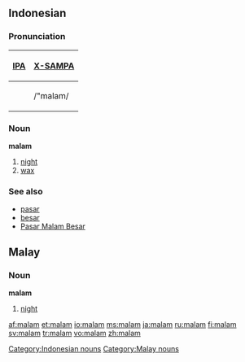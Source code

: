 ==Indonesian==
===Pronunciation===
{| border=1 cellpadding=5
! [[w:IPA|IPA]] !! [[w:X-SAMPA|X-SAMPA]]
|-
| {{IPAchar|/ˈmalam/}} || /"malam/
|}

===Noun===
'''malam'''

#[[night]]
#[[wax]]

===See also===
*[[pasar]]
*[[besar]]
*[[w:Pasar Malam Besar|Pasar Malam Besar]]

[[Category:Indonesian nouns]]

==Malay==
===Noun===
'''malam'''

#[[night]]

[[Category:Malay nouns]]

[[af:malam]]
[[et:malam]]
[[io:malam]]
[[ms:malam]]
[[ja:malam]]
[[ru:malam]]
[[fi:malam]]
[[sv:malam]]
[[tr:malam]]
[[vo:malam]]
[[zh:malam]]